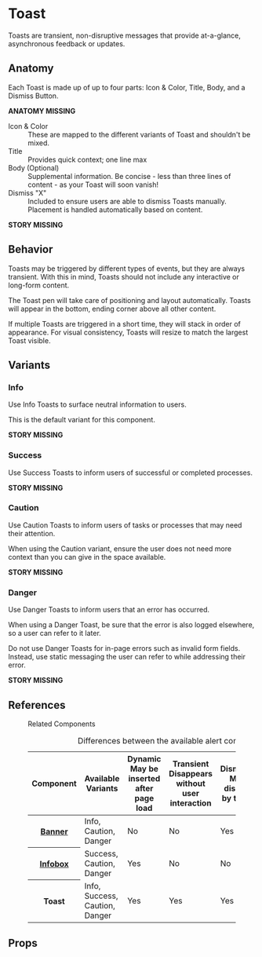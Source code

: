 
# Toast

Toasts are transient, non-disruptive messages that provide at-a-glance, asynchronous feedback or updates.

## Anatomy

Each Toast is made up of up to four parts: Icon & Color, Title, Body, and a Dismiss Button.

**ANATOMY MISSING**

<dl>
  <dt>Icon &amp; Color</dt>
  <dd>
    These are mapped to the different variants of Toast and shouldn't be mixed.
  </dd>
  <dt>Title</dt>
  <dd>Provides quick context; one line max</dd>
  <dt>Body (Optional)</dt>
  <dd>
    Supplemental information. Be concise - less than three lines of content - as
    your Toast will soon vanish!
  </dd>
  <dt>Dismiss "X"</dt>
  <dd>
    Included to ensure users are able to dismiss Toasts manually. Placement is
    handled automatically based on content.
  </dd>
</dl>

**STORY MISSING**

## Behavior

Toasts may be triggered by different types of events, but they are always transient. With this in mind, Toasts should not include any interactive or long-form content.

The Toast pen will take care of positioning and layout automatically. Toasts will appear in the bottom, ending corner above all other content.

If multiple Toasts are triggered in a short time, they will stack in order of appearance. For visual consistency, Toasts will resize to match the largest Toast visible.

## Variants

### Info

Use Info Toasts to surface neutral information to users.

This is the default variant for this component.

**STORY MISSING**

### Success

Use Success Toasts to inform users of successful or completed processes.

**STORY MISSING**

### Caution

Use Caution Toasts to inform users of tasks or processes that may need their attention.

When using the Caution variant, ensure the user does not need more context than you can give in the space available.

**STORY MISSING**

### Danger

Use Danger Toasts to inform users that an error has occurred.

When using a Danger Toast, be sure that the error is also logged elsewhere, so a user can refer to it later.

Do not use Danger Toasts for in-page errors such as invalid form fields. Instead, use static messaging the user can refer to while addressing their error.

**STORY MISSING**

## References

<figure class="ods-table--figure">
  <figcaption class="ods-table--figcaption">Related Components</figcaption>
  <table class="ods-table">
    <caption>Differences between the available alert components</caption>
    <thead>
      <tr>
        <th scope="column">Component</th>
        <th scope="column">Available Variants</th>
        <th scope="column">
          <span class="has-ods-tooltip">
            <abbr aria-describedby="tip-dynamic">Dynamic</abbr>
            <aside
              class="ods-tooltip is-ods-tooltip-top"
              id="tip-dynamic"
              role="tooltip"
            >
              May be inserted after page load
            </aside>
          </span>
        </th>
        <th scope="column">
          <span class="has-ods-tooltip">
            <abbr aria-describedby="tip-transient">Transient</abbr>
            <aside
              class="ods-tooltip is-ods-tooltip-top"
              id="tip-transient"
              role="tooltip"
            >
              Disappears without user interaction
            </aside>
          </span>
        </th>
        <th scope="column">
          <span class="has-ods-tooltip">
            <abbr aria-describedby="tip-dismissable">Dismissable</abbr>
            <aside
              class="ods-tooltip is-ods-tooltip-top"
              id="tip-dismissable"
              role="tooltip"
            >
              May be dismissed by the user
            </aside>
          </span>
        </th>
        <th scope="column">
          <span class="has-ods-tooltip">
            <abbr aria-describedby="tip-actionable">Actionable</abbr>
            <aside
              class="ods-tooltip is-ods-tooltip-top"
              id="tip-actionable"
              role="tooltip"
            >
              May include actions or links
            </aside>
          </span>
        </th>
      </tr>
    </thead>
    <tbody>
      <tr>
        <th scope="row">
          <a href="?path=/docs/components-banner--info#banner">Banner</a>
        </th>
        <td>Info, Caution, Danger</td>
        <td>No</td>
        <td>No</td>
        <td>Yes</td>
        <td>Yes</td>
      </tr>
      <tr>
        <th scope="row">
          <a href="?path=/docs/components-infobox--info#infobox">Infobox</a>
        </th>
        <td>Success, Caution, Danger</td>
        <td>Yes</td>
        <td>No</td>
        <td>No</td>
        <td>Yes</td>
      </tr>
      <tr>
        <th scope="row">Toast</th>
        <td>Info, Success, Caution, Danger</td>
        <td>Yes</td>
        <td>Yes</td>
        <td>Yes</td>
        <td>No</td>
      </tr>
    </tbody>
  </table>
</figure>

## Props

<ArgsTable />

<ThemeTable componentThemeReducer={theme} />
